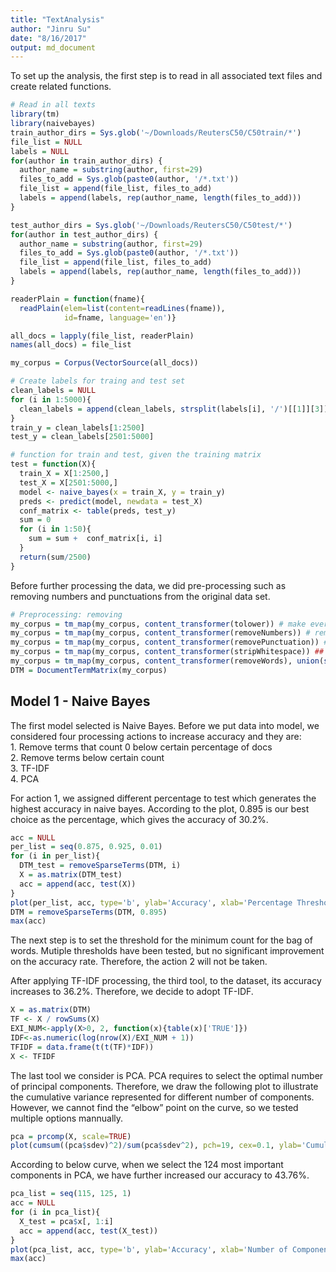 ```yaml
---
title: "TextAnalysis"
author: "Jinru Su"
date: "8/16/2017"
output: md_document
---
```

To set up the analysis, the first step is to read in all associated text files and create related functions.
```r
# Read in all texts
library(tm)
library(naivebayes)
train_author_dirs = Sys.glob('~/Downloads/ReutersC50/C50train/*')
file_list = NULL
labels = NULL
for(author in train_author_dirs) {
  author_name = substring(author, first=29)
  files_to_add = Sys.glob(paste0(author, '/*.txt'))
  file_list = append(file_list, files_to_add)
  labels = append(labels, rep(author_name, length(files_to_add)))
}

test_author_dirs = Sys.glob('~/Downloads/ReutersC50/C50test/*')
for(author in test_author_dirs) {
  author_name = substring(author, first=29)
  files_to_add = Sys.glob(paste0(author, '/*.txt'))
  file_list = append(file_list, files_to_add)
  labels = append(labels, rep(author_name, length(files_to_add)))
}

readerPlain = function(fname){
  readPlain(elem=list(content=readLines(fname)), 
            id=fname, language='en')}

all_docs = lapply(file_list, readerPlain)
names(all_docs) = file_list

my_corpus = Corpus(VectorSource(all_docs))

# Create labels for traing and test set
clean_labels = NULL
for (i in 1:5000){
  clean_labels = append(clean_labels, strsplit(labels[i], '/')[[1]][3])
}
train_y = clean_labels[1:2500]
test_y = clean_labels[2501:5000]

# function for train and test, given the training matrix
test = function(X){
  train_X = X[1:2500,]
  test_X = X[2501:5000,]
  model <- naive_bayes(x = train_X, y = train_y)
  preds <- predict(model, newdata = test_X)
  conf_matrix <- table(preds, test_y)
  sum = 0
  for (i in 1:50){
    sum = sum +  conf_matrix[i, i]
  }
  return(sum/2500)
}
```

Before further processing the data, we did pre-processing such as removing numbers and punctuations from the original data set. 
```r
# Preprocessing: removing
my_corpus = tm_map(my_corpus, content_transformer(tolower)) # make everything lowercase
my_corpus = tm_map(my_corpus, content_transformer(removeNumbers)) # remove numbers
my_corpus = tm_map(my_corpus, content_transformer(removePunctuation)) # remove punctuation
my_corpus = tm_map(my_corpus, content_transformer(stripWhitespace)) ## remove excess white-space
my_corpus = tm_map(my_corpus, content_transformer(removeWords), union(stopwords("SMART"), stopwords('en')))
DTM = DocumentTermMatrix(my_corpus)
```

## Model 1 - Naive Bayes
The first model selected is Naive Bayes. Before we put data into model, we considered four processing actions to increase accuracy and they are:<br/>
1. Remove terms that count 0 below certain percentage of docs<br/>
2. Remove terms below certain count<br/>
3. TF-IDF <br/>
4. PCA <br/>

For action 1, we assigned different percentage to test which generates the highest accuracy in naive bayes. According to the plot, 0.895 is our best choice as the percentage, which gives the accuracy of 30.2%.
```r
acc = NULL
per_list = seq(0.875, 0.925, 0.01)
for (i in per_list){
  DTM_test = removeSparseTerms(DTM, i)
  X = as.matrix(DTM_test)
  acc = append(acc, test(X))
}
plot(per_list, acc, type='b', ylab='Accuracy', xlab='Percentage Threshold')
DTM = removeSparseTerms(DTM, 0.895)
max(acc)
```

The next step is to set the threshold for the minimum count for the bag of words. Mutiple thresholds have been tested, but no significant improvement on the accuracy rate. Therefore, the action 2 will not be taken. 

After applying TF-IDF processing, the third tool, to the dataset, its accuracy increases to 36.2%. Therefore, we decide to adopt TF-IDF.
```r
X = as.matrix(DTM)
TF <- X / rowSums(X)
EXI_NUM<-apply(X>0, 2, function(x){table(x)['TRUE']})
IDF<-as.numeric(log(nrow(X)/EXI_NUM + 1))
TFIDF = data.frame(t(t(TF)*IDF))
X <- TFIDF
```

The last tool we consider is PCA. PCA requires to select the optimal number of principal components. Therefore, we draw the following plot to illustrate the cumulative variance represented for different number of components. However, we cannot find the "elbow" point on the curve, so we tested multiple options mannually.
```r
pca = prcomp(X, scale=TRUE)
plot(cumsum((pca$sdev)^2)/sum(pca$sdev^2), pch=19, cex=0.1, ylab='Cumulative Variance', xlab='Number of Components' )
```

According to below curve, when we select the 124 most important components in PCA, we have further increased our accuracy to 43.76%.
```r
pca_list = seq(115, 125, 1)
acc = NULL
for (i in pca_list){
  X_test = pca$x[, 1:i]
  acc = append(acc, test(X_test))
}
plot(pca_list, acc, type='b', ylab='Accuracy', xlab='Number of Components')
max(acc)
```